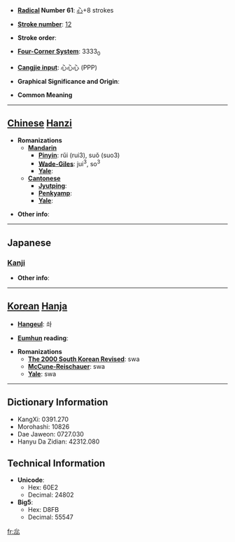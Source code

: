 * '''[[Wiktionary:Chinese radical index| Radical]] Number 61''': [[Wiktionary:Chinese radical index 心|心]]+8 strokes

* '''[[Wiktionary:Chinese total strokes index|Stroke number]]''': [[Wiktionary:Chinese total strokes index 12|12]]

* '''Stroke order''': 

* '''[[Wiktionary:Chinese four corner index|Four-Corner System]]''': 3333<sub>0</sub>

* '''[[Wiktionary:Chinese Cangjie index|Cangjie input]]''': 心心心 (PPP)

* '''Graphical Significance and Origin''': 

* '''Common Meaning'''

----

== [[Chinese]] [[Hanzi]] ==

* '''Romanizations'''
** '''[[Mandarin]]'''
*** '''[[Pinyin]]''': rǔi (rui3), suǒ (suo3)
*** '''[[Wade-Giles]]''': jui<sup>3</sup>, so<sup>3</sup>
*** '''[[Yale]]''': 
** '''[[Cantonese]]'''
*** '''[[Jyutping]]''':
*** '''[[Penkyamp]]''': 
*** '''[[Yale]]''': 

* '''Other info''': 

----

==Japanese==
===[[Kanji]]===
{{kanji|on readings=[[さ]] (sa), [[すい]] (sui), [[ずい]] (zui), [[に]] (ni)
|kun readings=[[うたがう]] (utagau)
}}

* '''Other info''':  

----

== [[Korean]] [[Hanja]] ==

* '''[[Hangeul]]''': 솨

* '''[[Eumhun]] reading''': 

* '''Romanizations'''
** '''[[The 2000 South Korean Revised Romanization|The 2000 South Korean Revised]]''': swa
** '''[[McCune-Reischauer]]''': swa
** '''[[Yale]]''': swa

----

== Dictionary Information ==

* KangXi: 0391.270
* Morohashi: 10826
* Dae Jaweon: 0727.030
* Hanyu Da Zidian: 42312.080

== Technical Information ==

* '''Unicode''':
** Hex: 60E2
** Decimal: 24802
* '''Big5''':
** Hex: D8FB
** Decimal: 55547

[[fr:惢]]